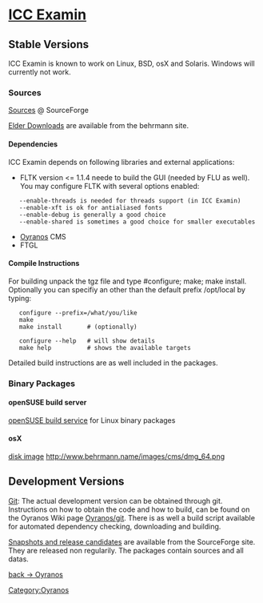 <h1>[http://www.behrmann.name/index.php?option=com_content&task=view&id=32&Itemid=70 ICC Examin]</h1>


== Stable Versions ==

ICC Examin is known to work on Linux, BSD, osX and Solaris. Windows will currently not work.

=== Sources ===

[http://sourceforge.net/projects/oyranos/files/ICC%20Examin/ Sources] @ SourceForge

[http://www.behrmann.name/index.php?option=com_content&task=view&id=33 Elder Downloads] are available from the behrmann site.

==== Dependencies ====

ICC Examin depends on following libraries and external applications:

* FLTK version <= 1.1.4 neede to build the GUI (needed by FLU as well). You may configure FLTK with several options enabled:
    --enable-threads is needed for threads support (in ICC Examin)
    --enable-xft is ok for antialiased fonts
    --enable-debug is generally a good choice
    --enable-shared is sometimes a good choice for smaller executables
* [[Oyranos/Download|Oyranos]] CMS
* FTGL


==== Compile Instructions ====

For building unpack the tgz file and type #configure; make; make install.
Optionally you can specifiy an other than the default prefix /opt/local by typing:

    configure --prefix=/what/you/like
    make
    make install       # (optionally)

    configure --help   # will show details
    make help          # shows the available targets

Detailed build instructions are as well included in the packages.

=== Binary Packages ===

==== openSUSE build server ====

[http://www.oyranos.org/wiki/index.php?title=Oyranos/Download#openSUSE_build_server openSUSE build service] for Linux binary packages

==== osX ====
[http://sourceforge.net/project/showfiles.php?group_id=177017&package_id=247078 disk image] http://www.behrmann.name/images/cms/dmg_64.png

== Development Versions ==

[[Oyranos/git|Git]]: The actual development version can be obtained through git. Instructions on how to obtain the code and how to build, can be found on the Oyranos Wiki page [[Oyranos/git]]. There is as well a build script available for automated dependency checking, downloading and building.

[http://sourceforge.net/project/showfiles.php?group_id=177017 Snapshots and release candidates] are available from the SourceForge site. They are released non regularily. The packages contain sources and all datas.


[[Oyranos|back -> Oyranos]]
[[Category:Oyranos]]